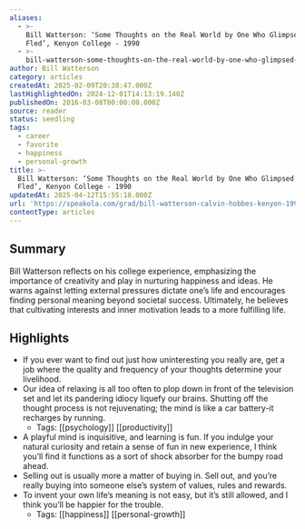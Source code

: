 ```yaml
---
aliases:
  - >-
    Bill Watterson: ‘Some Thoughts on the Real World by One Who Glimpsed It and
    Fled’, Kenyon College - 1990
  - >-
    bill-watterson-some-thoughts-on-the-real-world-by-one-who-glimpsed-it-and-fled-kenyon-college-1990
author: Bill Watterson
category: articles
createdAt: 2025-02-09T20:38:47.000Z
lastHighlightedOn: 2024-12-01T14:13:19.140Z
publishedOn: 2016-03-08T00:00:00.000Z
source: reader
status: seedling
tags:
  - career
  - favorite
  - happiness
  - personal-growth
title: >-
  Bill Watterson: ‘Some Thoughts on the Real World by One Who Glimpsed It and
  Fled’, Kenyon College - 1990
updatedAt: 2025-04-12T15:55:18.000Z
url: 'https://speakola.com/grad/bill-watterson-calvin-hobbes-kenyon-1990'
contentType: articles
---
```

## Summary

Bill Watterson reflects on his college experience, emphasizing the importance of creativity and play in nurturing happiness and ideas. He warns against letting external pressures dictate one’s life and encourages finding personal meaning beyond societal success. Ultimately, he believes that cultivating interests and inner motivation leads to a more fulfilling life.

## Highlights

- If you ever want to find out just how uninteresting you really are, get a job where the quality and frequency of your thoughts determine your livelihood.
- Our idea of relaxing is all too often to plop down in front of the television set and let its pandering idiocy liquefy our brains. Shutting off the thought process is not rejuvenating; the mind is like a car battery-it recharges by running.
    - Tags: [[psychology]] [[productivity]]
- A playful mind is inquisitive, and learning is fun. If you indulge your natural curiosity and retain a sense of fun in new experience, I think you’ll find it functions as a sort of shock absorber for the bumpy road ahead.
- Selling out is usually more a matter of buying in. Sell out, and you’re really buying into someone else’s system of values, rules and rewards.
- To invent your own life’s meaning is not easy, but it’s still allowed, and I think you’ll be happier for the trouble.
    - Tags: [[happiness]] [[personal-growth]]
